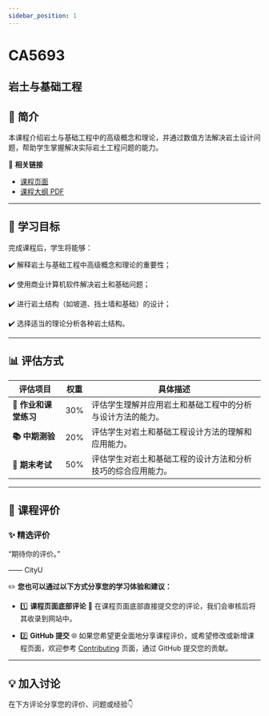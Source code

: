```yaml
---
sidebar_position: 1
---
```


# CA5693
## 岩土与基础工程

## **📘 简介**
本课程介绍岩土与基础工程中的高级概念和理论，并通过数值方法解决岩土设计问题，帮助学生掌握解决实际岩土工程问题的能力。

🔗 **相关链接**
- [课程页面](https://www.cityu.edu.hk/catalogue/pg/202526/course/CA5693.htm)
- [课程大纲 PDF](https://www.cityu.edu.hk/catalogue/pg/202526/course/CA5693.pdf)

---

## **🎯 学习目标**

完成课程后，学生将能够：

✔️ 解释岩土与基础工程中高级概念和理论的重要性；

✔️ 使用商业计算机软件解决岩土和基础问题；

✔️ 进行岩土结构（如坡道、挡土墙和基础）的设计；

✔️ 选择适当的理论分析各种岩土结构。

---

## **📊 评估方式**

| **评估项目**          | **权重** | **具体描述**                                                                                       |
|----------------------|---------|---------------------------------------------------------------------------------------------------|
| **📝 作业和课堂练习**  | 30%     | 评估学生理解并应用岩土和基础工程中的分析与设计方法的能力。                                            |
| **📚 中期测验**        | 20%     | 评估学生对岩土和基础工程设计方法的理解和应用能力。                                                    |
| **📝 期末考试**        | 50%     | 评估学生对岩土和基础工程的设计方法和分析技巧的综合应用能力。                                           |

---

## **💬 课程评价**

### ✨ **精选评价**
<div className={commentStyles.commentBox}>
    <p className={commentStyles.commentText}>
        “期待你的评价。”
    </p>
    <p className={commentStyles.commentAuthor}>—— CityU</p>
</div>

✏️ **您也可以通过以下方式分享您的学习体验和建议：**

- 1️⃣ **课程页面底部评论**
💬 在课程页面底部直接提交您的评论，我们会审核后将其收录到网站中。

- 2️⃣ **GitHub 提交**
🌐 如果您希望更全面地分享课程评价，或希望修改或新增课程页面，欢迎参考 [Contributing](/contributing) 页面，通过 GitHub 提交您的贡献。

---

## **💡 加入讨论**

在下方评论分享您的评价、问题或经验👇
<Utterances />